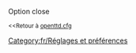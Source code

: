 {{fr/Amorce}}
Option close

<small><<Retour à [[fr/Archive/Manual/Settings/Openttd.cfg|openttd.cfg]]</small>
[[Category:fr/Réglages et préférences]]